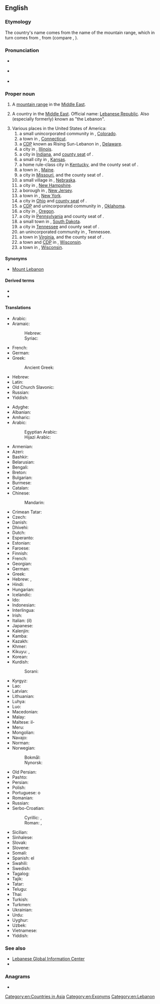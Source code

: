 ==English==
{{wikipedia}}
{{slim-wikipedia|Lebanon (disambiguation)}}

===Etymology===
The country's name comes from the name of the mountain range, which in turn comes from {{bor|en|hbo|לְבָנוֹן|tr=ləḇānôn|notext=1}}, from {{der|en|sem-pro|*laban-|t=white}} (compare {{cog|he|לָבָן|tr=lāḇān|t=white}}, {{cog|ar|لَبَن|t=milk}}).

===Pronunciation===
* {{a|RP}} {{IPA|/ˈlɛbənən/|lang=en}}
* {{a|GA}} {{IPA|/ˈlɛbənɑn/|lang=en}}
* {{audio|En-US-Lebanon.ogg|Audio|lang=en}}

===Proper noun===
{{en-proper noun}}

# A [[mountain range]] in the [[Middle East]].
# {{senseid|en|Q822}}A country in the [[Middle East]]. Official name: [[Lebanese Republic]]. Also (especially formerly) known as "the Lebanon".
# Various places in the United States of America:
## a small unincorporated community in {{l|en|Montezuma County}}, [[Colorado]].
## a town in {{l|en|New London County}}, [[Connecticut]].
## a [[CDP]] known as Rising Sun-Lebanon in {{l|en|Kent County}}, [[Delaware]].
## a city in {{l|en|St. Clair County}}, [[Illinois]].
## a city in [[Indiana]], and [[county seat]] of {{l|en|Boone County}}.
## a small city in {{l|en|Smith County}}, [[Kansas]].
## a home rule-class city in [[Kentucky]], and the county seat of {{l|en|Marion County}}.
## a town in {{l|en|York County}}, [[Maine]].
## a city in [[Missouri]], and the county seat of {{l|en|Laclede County}}.
## a small village in {{l|en|Red Willow County}}, [[Nebraska]].
## a city in {{l|en|Grafton County}}, [[New Hampshire]].
## a borough in {{l|en|Hunterdon County}}, [[New Jersey]].
## a town in {{l|en|Madison County}}, [[New York]].
## a city in [[Ohio]] and [[county seat]] of {{l|en|Warren County}}.
## a [[CDP]] and unincorporated community in {{l|en|Marshall County}}, [[Oklahoma]].
## a city in {{l|en|Linn County}}, [[Oregon]].
## a city in [[Pennsylvania]] and county seat of {{l|en|Lebanon County}}.
## a small town in {{l|en|Potter County}}, [[South Dakota]].
## a city in [[Tennessee]] and county seat of {{l|en|Wilson County}}.
## an unincorporated community in {{l|en|Hardin County}}, Tennessee.
## a town in [[Virginia]], and the county seat of {{l|en|Russell County}}.
## a town and [[CDP]] in {{l|en|Dodge County}}, [[Wisconsin]].
## a town in {{l|en|Waupaca County}}, [[Wisconsin]].

====Synonyms====
* {{sense|mountain range}} [[Mount Lebanon]]

====Derived terms====
* {{l|en|Lebanon cedar}}
* {{l|en|Lebanon County}}

====Translations====
{{trans-top|mountain range}}
* Arabic: {{t+|ar|لُبْنَان}}
* Aramaic:
*: Hebrew: {{t|arc|לִבְנָן|tr=liḇnān}}
*: Syriac: {{t|arc|ܠܸܒܼܢܵܢ|tr=leḇnān}}
* French: {{t+|fr|Liban}}
* German: {{t+|de|Libanon}}
* Greek: {{t+|el|Λίβανος}}
*: Ancient Greek: {{t|grc|Λίβανον}}
{{trans-mid}}
* Hebrew: {{t+|he|לבנון|alt=הַלְּבָנוֹן|tr=ha-l'vanón}}
* Latin: {{t|la|Libanus|m}}
* Old Church Slavonic: {{t|cu|Лїванъ}}
* Russian: {{t+|ru|Лива́н}}
* Yiddish: {{t|yi|לבֿנון|tr=levonen}}
{{trans-bottom}}

{{trans-top|id=Q822|Lebanese Republic}}
* Adyghe: {{t|ady|Ливан}}
* Albanian: {{t|sq|Liban|m}}
* Amharic: {{t|am|ሊባኖስ|sc=Ethi}}
* Arabic: {{t+|ar|لُبْنَان|m}}
*: Egyptian Arabic: {{t|arz|لبنان|f|tr=lebnan|sc=Arab}}
*: Hijazi Arabic: {{t|acw|لبنان|f|tr=libnān|sc=Arab}}
* Armenian: {{t|hy|Լիբանան}}
* Azeri: {{t+|az|Livan}}
* Bashkir: {{t|ba|Ливан|sc=Cyrl}}
* Belarusian: {{t|be|Ліва́н|m}}
* Bengali: {{t|bn|লেবানন|tr=lebanôn}}
* Breton: {{t|br|Liban}}
* Bulgarian: {{t+|bg|Лива́н|m|sc=Cyrl}}
* Burmese: {{t|my|လက်ဘနွန်|sc=Mymr}}
* Catalan: {{t+|ca|Líban|m}}
* Chinese:
*: Mandarin: {{t+|cmn|黎巴嫩|tr=Líbānèn|sc=Hani}}
* Crimean Tatar: {{t|crh|Lübnan}}
* Czech: {{t+|cs|Libanon|m}}
* Danish: {{t|da|Libanon}}
* Dhivehi: {{t|dv|ލުބުނާން|sc=Thaa}}
* Dutch: {{t+|nl|Libanon|n}}
* Esperanto: {{t+|eo|Libano}}
* Estonian: {{t+|et|Liibanon}}
* Faroese: {{t|fo|Libanon|n}}
* Finnish: {{t+|fi|Libanon}}
* French: {{t+|fr|Liban|m}}
* Georgian: {{t|ka|ლიბანი}}
* German: {{t+|de|Libanon|m}}
* Greek: {{t+|el|Λίβανος|m}}
* Hebrew: {{t+|he|לְבָנוֹן|tr=l'vanón}}, {{t+|he|לַבְנוּן|tr=lavinun}}
* Hindi: {{t+|hi|लेबनान}}
* Hungarian: {{t+|hu|Libanon}}
* Icelandic: {{t+|is|Líbanon|n}}
* Ido: {{t+|io|Libano}}
* Indonesian: {{t+|id|Lebanon}}
* Interlingua: {{t|ia|Libano}}
* Irish: {{t|ga|Liobáin|f|alt=An Liobáin}}
* Italian: (il) {{t+|it|Libano|m}}
* Japanese: {{t+|ja|レバノン|tr=Rebanon}}
* Kalenjin: {{t|kln|Lebanon}}
* Kamba: {{t|kam|Lebanon}}
* Kazakh: {{t|kk|Ливан|sc=Cyrl}}
* Khmer: {{t+|km|លីបង់|tr=liibɑng|sc=Khmr}}
* Kikuyu: {{t|ki|Lebanon}}, {{t|ki|Lebanon}}
* Korean: {{t|ko|^레바논}}
* Kurdish: {{t+|ku|Libnan|sc=ku-Arab}}
*: Sorani: {{t|ckb|لوبنان|sc=ku-Arab}}
{{trans-mid}}
* Kyrgyz: {{t|ky|Ливан|sc=Cyrl}}
* Lao: {{t|lo|ລີບັງ|sc=Laoo}}
* Latvian: {{t+|lv|Libāna|f}}
* Lithuanian: {{t+|lt|Libanas|m}}
* Luhya: {{t|luy|Lebanon}}
* Luo: {{t|luo|Lebanon}}
* Macedonian: {{t+|mk|Ли́бан|m}}
* Malay: {{t|ms|Lubnan}}
* Maltese: il-{{t|mt|Libanu}}
* Meru: {{t|mer|Lebanon}}
* Mongolian: {{t|mn|Ливан|sc=Cyrl}}
* Navajo: {{t|nv|Łíbanoo}}
* Norman: {{t|nrf|Liban|m}}
* Norwegian:
*: Bokmål: {{t+|nb|Libanon}}
*: Nynorsk: {{t+|nn|Libanon}}
* Old Persian: {{t|peo|𐎾𐎲𐎴𐎠𐎴|tr=labanāna|sc=Xpeo}}
* Pashto: {{t|ps|لبنان|tr=lubnān|sc=ps-Arab}}
* Persian: {{t|fa|لبنان|tr=lobnân|sc=fa-Arab}}
* Polish: {{t+|pl|Liban|m}}
* Portuguese: o {{t+|pt|Líbano|m}}
* Romanian: {{t+|ro|Liban|m}}
* Russian: {{t+|ru|Лива́н|m}}
* Serbo-Croatian:
*: Cyrillic: {{t|sh|Либан|m}}, {{t|sh|Либанон|m}}
*: Roman: {{t|sh|Liban|m}}, {{t+|sh|Libanon|m}}
* Sicilian: {{t|scn|Lìbbanu|m}}
* Sinhalese: {{t|si|ලෙබනනය|sc=Sinh}}
* Slovak: {{t|sk|Libanon|m}}
* Slovene: {{t+|sl|Líbanon|m}}
* Somali: {{t|so|Lubnaan}}
* Spanish: el {{t+|es|Líbano|m}}
* Swahili: {{t+|sw|Lebanon}}
* Swedish: {{t+|sv|Libanon}}
* Tagalog: {{t|tl|Lebanon}}
* Tajik: {{t+|tg|Лубнон}}
* Tatar: {{t|tt|Ливан}}
* Telugu: {{t+|te|లెబనాన్}}
* Thai: {{t+|th|เลบานอน}}
* Turkish: {{t+|tr|Lübnan}}
* Turkmen: {{t|tk|Liwan}}
* Ukrainian: {{t+|uk|Ліва́н|m}}
* Urdu: {{t|ur|لبنان|tr=lebnān|sc=ur-Arab}}
* Uyghur: {{t|ug|لىۋان|sc=ug-Arab}}
* Uzbek: {{t+|uz|Livan}}
* Vietnamese: {{t|vi|Li-băng}}
* Yiddish: {{t|yi|לבֿנון|tr=levonen}}
{{trans-bottom}}

===See also===
* [http://www.lgic.org Lebanese Global Information Center]
* {{l|en|Appendix:Countries of the world|Countries of the world}}

{{topics|en|Colorado, USA|Connecticut, USA|Delaware, USA|Illinois, USA|Cities in Indiana, USA|Kansas, USA|Kentucky, USA|Maine, USA|Missouri, USA|Nebraska, USA|New Hampshire, USA|New Jersey, USA|New York, USA|Ohio, USA|Oklahoma, USA|Oregon, USA|Pennsylvania, USA|South Dakota|Tennessee|Virginia|Wisconsin, USA}}

===Anagrams===
* {{anagrams|en|nanobel}}

[[Category:en:Countries in Asia]]
[[Category:en:Exonyms]]
[[Category:en:Lebanon]]